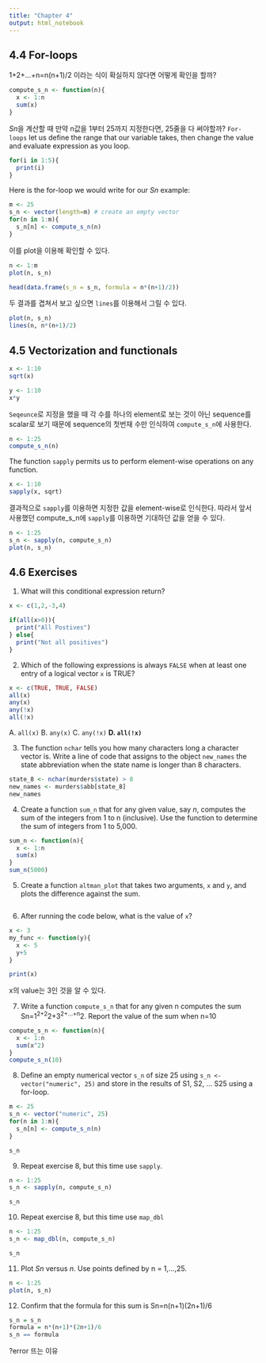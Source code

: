 ```yaml
---
title: "Chapter 4"
output: html_notebook
---
```


## 4.4 For-loops

1+2+...+n=n(n+1)/2 이라는 식이 확실하지 않다면 어떻게 확인을 할까?
```r
compute_s_n <- function(n){
  x <- 1:n
  sum(x)
}
```

*Sn*을 계산할 때 만약 n값을 1부터 25까지 지정한다면, 25줄을 다 써야할까? `For-loops` let us define the range that our variable takes, then change the value and evaluate expression as you loop.
```r
for(i in 1:5){
  print(i)
}
```

Here is the for-loop we would write for our *Sn* example:
```r
m <- 25
s_n <- vector(length=m) # create an empty vector
for(n in 1:m){
  s_n[n] <- compute_s_n(n)
}
```

이를 plot을 이용해 확인할 수 있다.
```r
n <- 1:m
plot(n, s_n)
```

```r
head(data.frame(s_n = s_n, formula = n*(n+1)/2))
```

두 결과를 겹쳐서 보고 싶으면 `lines`를 이용해서 그릴 수 있다.
```r
plot(n, s_n)
lines(n, n*(n+1)/2)
```

## 4.5 Vectorization and functionals

```r
x <- 1:10
sqrt(x)

y <- 1:10
x*y
```

`Seqeunce`로 지정을 했을 때 각 수를 하나의 element로 보는 것이 아닌 sequence를 scalar로 보기 때문에 sequence의 첫번재 수만 인식하여 `compute_s_n`에 사용한다.
```r
n <- 1:25
compute_s_n(n)
```

The function `sapply` permits us to perform element-wise operations on any function.
```r
x <- 1:10
sapply(x, sqrt)
```
결과적으로 `sapply`를 이용하면 지정한 값을 element-wise로 인식한다. 따라서 앞서 사용했던 compute_s_n에 `sapply`를 이용하면 기대하던 값을 얻을 수 있다.
```r
n <- 1:25
s_n <- sapply(n, compute_s_n)
plot(n, s_n)
```

## 4.6 Exercises

1. What will this conditional expression return?
```r
x <- c(1,2,-3,4)

if(all(x>0)){
  print("All Postives")
} else{
  print("Not all positives")
}
```

2. Which of the following expressions is always `FALSE` when at least one entry of a logical vector `x` is TRUE?
```r
x <- c(TRUE, TRUE, FALSE)
all(x)
any(x)
any(!x)
all(!x)
```
A. `all(x)`
B. `any(x)`
C. `any(!x)`
**D. `all(!x)`**

3. The function `nchar` tells you how many characters long a character vector is.
Write a line of code that assigns to the object `new_names` the state abbreviation when the state name is longer than 8 characters.
```r
state_8 <- nchar(murders$state) > 8
new_names <- murders$abb[state_8]
new_names
```

4. Create a function `sum_n` that for any given value, say *n*, computes the sum of the integers from 1 to n (inclusive). Use the function to determine the sum of integers from 1 to 5,000.
```r
sum_n <- function(n){
  x <- 1:n
  sum(x)
}
sum_n(5000)
```

5. Create a function `altman_plot` that takes two arguments, `x` and `y`, and plots the difference against the sum.
```r

```

6. After running the code below, what is the value of `x`? 
```r
x <- 3
my_func <- function(y){
  x <- 5
  y+5
}

print(x)
```
x의 value는 3인 것을 알 수 있다. 

7. Write a function `compute_s_n` that for any given n computes the sum Sn=1^2+2^2+3^2+...+n^2. Report the value of the sum when n=10
```r
compute_s_n <- function(n){
  x <- 1:n
  sum(x^2)
}
compute_s_n(10)
```

8. Define an empty numerical vector `s_n` of size 25 using `s_n <- vector("numeric", 25)` and store in the results of S1, S2, ... S25 using a for-loop.
```r
m <- 25
s_n <- vector("numeric", 25)
for(n in 1:m){
  s_n[n] <- compute_s_n(n)
}

s_n
```


9. Repeat exercise 8, but this time use `sapply`.
```r
n <- 1:25
s_n <- sapply(n, compute_s_n)

s_n
```

10. Repeat exercise 8, but this time use `map_dbl`
```r
n <- 1:25
s_n <- map_dbl(n, compute_s_n)

s_n
```

11. Plot *Sn* versus *n*. Use points defined by n = 1,...,25.
```r
n <- 1:25
plot(n, s_n)
```

12. Confirm that the formula for this sum is Sn=n(n+1)(2n+1)/6
```r
s_n = s_n
formula = n*(n+1)*(2n+1)/6
s_n == formula
```
?error 뜨는 이유
